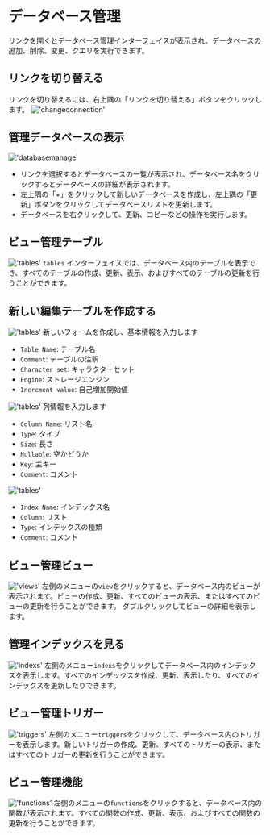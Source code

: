 # データベース管理

リンクを開くとデータベース管理インターフェイスが表示され、データベースの追加、削除、変更、クエリを実行できます。

## リンクを切り替える

リンクを切り替えるには、右上隅の「リンクを切り替える」ボタンをクリックします。
!['changeconnection'](/image/connection-manage/changeconnection.png)


## 管理データベースの表示
!['databasemanage'](/image/connection-manage/databasemanage.png)

- リンクを選択するとデータベースの一覧が表示され、データベース名をクリックするとデータベースの詳細が表示されます。
- 左上隅の「+」をクリックして新しいデータベースを作成し、左上隅の「更新」ボタンをクリックしてデータベースリストを更新します。
- データベースを右クリックして、更新、コピーなどの操作を実行します。

## ビュー管理テーブル
!['tables'](/image/connection-manage/tables.png)
`tables` インターフェイスでは、データベース内のテーブルを表示でき、すべてのテーブルの作成、更新、表示、およびすべてのテーブルの更新を行うことができます。

## 新しい編集テーブルを作成する
!['tables'](/image/connection-manage/create_t_base.png)
新しいフォームを作成し、基本情報を入力します
- `Table Name`: テーブル名
- `Comment`: テーブルの注釈
- `Character set`: キャラクターセット
- `Engine`: ストレージエンジン
- `Increment value`: 自己増加開始値

!['tables'](/image/connection-manage/create_t_column.png)
列情報を入力します
- `Column Name`: リスト名
- `Type`: タイプ
- `Size`: 長さ
- `Nullable`: 空かどうか
- `Key`: 主キー
- `Comment`: コメント

!['tables'](/image/connection-manage/create_t_index.png)
- `Index Name`: インデックス名
- `Column`: リスト
- `Type`: インデックスの種類
- `Comment`: コメント

## ビュー管理ビュー
!['views'](/image/connection-manage/views.png)
左側のメニューの`view`をクリックすると、データベース内のビューが表示されます。ビューの作成、更新、すべてのビューの表示、またはすべてのビューの更新を行うことができます。
ダブルクリックしてビューの詳細を表示します。

## 管理インデックスを見る
!['indexs'](/image/connection-manage/indexs.png)
左側のメニュー`indexs`をクリックしてデータベース内のインデックスを表示します。すべてのインデックスを作成、更新、表示したり、すべてのインデックスを更新したりできます。

## ビュー管理トリガー
!['triggers'](/image/connection-manage/triggers.png)
左側のメニュー`triggers`をクリックして、データベース内のトリガーを表示します。新しいトリガーの作成、更新、すべてのトリガーの表示、またはすべてのトリガーの更新を行うことができます。

## ビュー管理機能
!['functions'](/image/connection-manage/functions.png)
左側のメニューの`functions`をクリックすると、データベース内の関数が表示されます。すべての関数の作成、更新、表示、およびすべての関数の更新を行うことができます。




